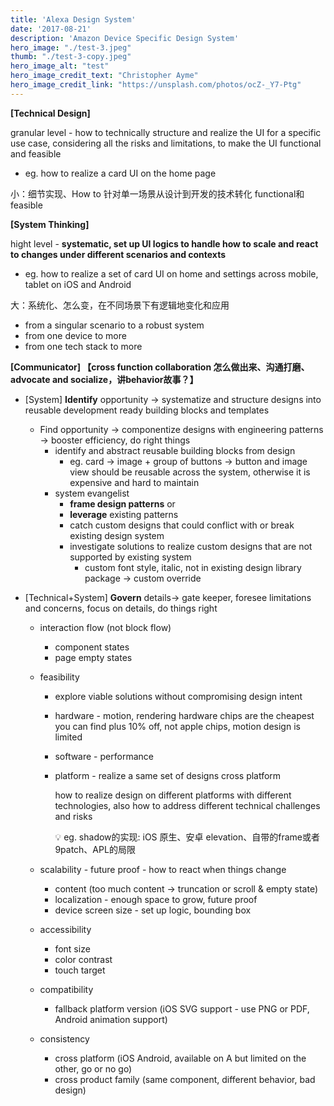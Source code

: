 ```yaml
---
title: 'Alexa Design System'
date: '2017-08-21'
description: 'Amazon Device Specific Design System'
hero_image: "./test-3.jpeg"
thumb: "./test-3-copy.jpeg"
hero_image_alt: "test"
hero_image_credit_text: "Christopher Ayme"
hero_image_credit_link: "https://unsplash.com/photos/ocZ-_Y7-Ptg"
---
```

**[Technical Design]** 

granular level - how to technically structure and realize the UI for a specific use case, considering all the risks and limitations, to make the UI functional and feasible

- eg. how to realize a card UI on the home page

小：细节实现、How to 针对单一场景从设计到开发的技术转化 functional和feasible

**[System Thinking]** 

hight level - **systematic, set up UI logics to handle how to scale and react to changes under different scenarios and contexts** 

- eg. how to realize a set of card UI on home and settings across mobile, tablet on iOS and Android

大：系统化、怎么变，在不同场景下有逻辑地变化和应用

- from a singular scenario to a robust system
- from one device to more
- from one tech stack to more

**[Communicator] 【cross function collaboration 怎么做出来、沟通打磨、advocate and socialize，讲behavior故事？】**

- [System] **Identify** opportunity → systematize and structure designs into reusable development ready building blocks and templates
    - Find opportunity → componentize designs with engineering patterns → booster efficiency, do right things
        - identify and abstract reusable building blocks from design
            - eg. card → image + group of buttons → button and image view should be reusable across the system, otherwise it is expensive and hard to maintain
        - system evangelist
            - **frame design patterns** or
            - **leverage** existing patterns
            - catch custom designs that could conflict with or break existing design system
            - investigate solutions to realize custom designs that are not supported by existing system
                - custom font style, italic, not in existing design library package → custom override

- [Technical+System] **Govern** details→ gate keeper, foresee limitations and concerns, focus on details, do things right
    - interaction flow (not block flow)
        - component states
        - page empty states
    - feasibility
        - explore viable solutions without compromising design intent
        - hardware - motion, rendering
        hardware chips are the cheapest you can find plus 10% off, not apple chips, motion design is limited
        - software - performance
        - platform - realize a same set of designs cross platform
            
            how to realize design on different platforms with different technologies, also how to address different technical challenges and risks
            
            <aside>
            💡 eg. shadow的实现: iOS 原生、安卓 elevation、自带的frame或者9patch、APL的局限
            
            </aside>
            
    - scalability - future proof - how to react when things change
        - content (too much content → truncation or scroll & empty state)
        - localization - enough space to grow, future proof
        - device screen size - set up logic, bounding box
    - accessibility
        - font size
        - color contrast
        - touch target
    - compatibility
        - fallback platform version (iOS SVG support - use PNG or PDF, Android animation support)
    - consistency
        - cross platform (iOS Android, available on A but limited on the other, go or no go)
        - cross product family (same component, different behavior, bad design)